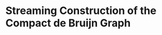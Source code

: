 # Streaming Construction of the Compact de Bruijn Graph{#streaming-cdbg}

\chaptermark{Streaming cDBG Construction}

